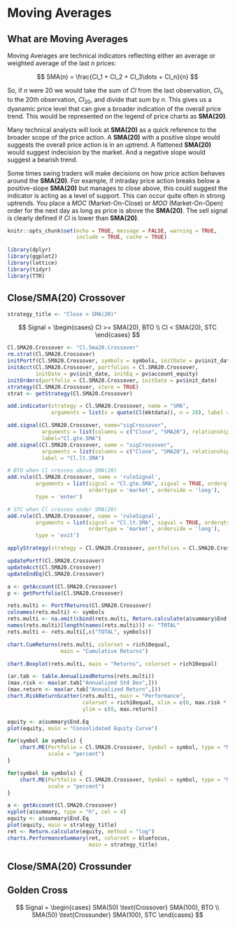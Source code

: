 # Moving Averages

## What are Moving Averages

Moving Averages are technical indicators reflecting either an average or weighted average of the last $n$ prices:

$$ SMA(n) = \frac{Cl_1 + Cl_2 + Cl_3\dots + Cl_n}{n} $$

So, if $n$ were 20 we would take the sum of $Cl$ from the last observation, $Cl_1$, to the 20th observation, $Cl_{20}$, and divide that sum by $n$. This gives us a dyanamic price level that can give a broader indication of the overall price trend. This would be represented on the legend of price charts as **SMA(20)**.                    

Many technical analysts will look at **SMA(20)** as a quick reference to the broader scope of the price action. A **SMA(20)** with a positive slope would suggests the overall price action is in an uptrend. A flattened **SMA(20)** would suggest indecision by the market. And a negative slope would suggest a bearish trend. 

Some times swing traders will make decisions on how price action behaves around the **SMA(20)**. For example, if intraday price action breaks below a positive-slope **SMA(20)** but manages to close above, this could suggest the indicator is acting as a level of support. This can occur quite often in strong uptrends. You place a *MOC* (Market-On-Close) or *MOO* (Market-On-Open) order for the next day as long as price is above the **SMA(20)**. The sell signal is clearly defined if $Cl$ is lower than **SMA(20)**.      

```r
knitr::opts_chunk$set(echo = TRUE, message = FALSE, warning = TRUE, 
                      include = TRUE, cache = TRUE)
```

```r
library(dplyr)
library(ggplot2)
library(lattice)
library(tidyr)
library(TTR)
```

## Close/SMA(20) Crossover

```r
strategy_title <- "Close > SMA(20)"
```

$$ Signal = 
    \begin{cases} 
        Cl >= SMA(20), BTO \\ 
        Cl < SMA(20), STC 
    \end{cases}
$$

```r
Cl.SMA20.Crossover <- "Cl.Sma20.Crossover"
rm.strat(Cl.SMA20.Crossover)
initPortf(Cl.SMA20.Crossover, symbols = symbols, initDate = pv$init_date)
initAcct(Cl.SMA20.Crossover, portfolios = Cl.SMA20.Crossover, 
         initDate = pv$init_date, initEq = pv$account_equity)
initOrders(portfolio = Cl.SMA20.Crossover, initDate = pv$init_date)
strategy(Cl.SMA20.Crossover, store = TRUE)
strat <- getStrategy(Cl.SMA20.Crossover)
```

```r
add.indicator(strategy = Cl.SMA20.Crossover, name = "SMA", 
              arguments = list(x = quote(Cl(mktdata)), n = 20), label = "SMA20")
```

```r
add.signal(Cl.SMA20.Crossover, name="sigCrossover", 
           arguments = list(columns = c("Close", "SMA20"), relationship = "gte"),
           label="Cl.gte.SMA")
add.signal(Cl.SMA20.Crossover, name = "sigCrossover",
           arguments = list(columns = c("Close", "SMA20"), relationship = "lt"),
           label = "Cl.lt.SMA")
```

```r
# BTO when Cl crosses above SMA(20)
add.rule(Cl.SMA20.Crossover, name = 'ruleSignal',
         arguments = list(sigcol = "Cl.gte.SMA", sigval = TRUE, orderqty = 100,
                          ordertype = 'market', orderside = 'long'),
         type = 'enter')

# STC when Cl crosses under SMA(20)
add.rule(Cl.SMA20.Crossover, name = 'ruleSignal',
         arguments = list(sigcol = "Cl.lt.SMA", sigval = TRUE, orderqty = 'all',
                          ordertype = 'market', orderside = 'long'),
         type = 'exit')
```

```r
applyStrategy(strategy = Cl.SMA20.Crossover, portfolios = Cl.SMA20.Crossover)
```

```r
updatePortf(Cl.SMA20.Crossover)
updateAcct(Cl.SMA20.Crossover)
updateEndEq(Cl.SMA20.Crossover)
```

```r
a <- getAccount(Cl.SMA20.Crossover)
p <- getPortfolio(Cl.SMA20.Crossover)
```

```r
rets.multi <- PortfReturns(Cl.SMA20.Crossover)
colnames(rets.multi) <- symbols
rets.multi <- na.omit(cbind(rets.multi, Return.calculate(a$summary$End.Eq)))
names(rets.multi)[length(names(rets.multi))] <- "TOTAL"
rets.multi <- rets.multi[,c("TOTAL", symbols)]
```

```r
chart.CumReturns(rets.multi, colorset = rich10equal, 
                 main = "Cumulative Returns")
```

```r
chart.Boxplot(rets.multi, main = "Returns", colorset = rich10equal)
```

```r
(ar.tab <- table.AnnualizedReturns(rets.multi))
(max.risk <- max(ar.tab["Annualized Std Dev",]))
(max.return <- max(ar.tab["Annualized Return",]))
chart.RiskReturnScatter(rets.multi, main = "Performance", 
                        colorset = rich10equal, xlim = c(0, max.risk * 1.1), 
                        ylim = c(0, max.return))
```

```r
equity <- a$summary$End.Eq
plot(equity, main = "Consolidated Equity Curve")
```

```r
for(symbol in symbols) {
    chart.ME(Portfolio = Cl.SMA20.Crossover, Symbol = symbol, type = "MAE", 
             scale = "percent")
}
```

```r
for(symbol in symbols) {
    chart.ME(Portfolio = Cl.SMA20.Crossover, Symbol = symbol, type = "MFE", 
             scale = "percent")
}
```

```r
a <- getAccount(Cl.SMA20.Crossover)
xyplot(a$summary, type = "h", col = 4)
equity <- a$summary$End.Eq
plot(equity, main = strategy_title)
ret <- Return.calculate(equity, method = "log")
charts.PerformanceSummary(ret, colorset = bluefocus, 
                          main = strategy_title)
```

## Close/SMA(20) Crossunder

## Golden Cross

$$ Signal = 
    \begin{cases} 
        SMA(50) \text{Crossover} SMA(100), BTO \\ 
        SMA(50) \text{Crossunder} SMA(100), STC 
    \end{cases}
$$

